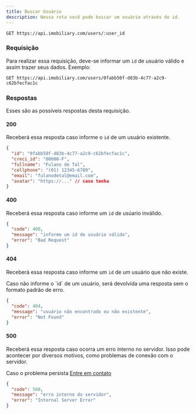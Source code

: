 ```yaml
---
title: Buscar Usuário
description: Nessa rota você pode buscar um usuário através do id.
---
```


```http
GET https://api.imobiliary.com/users/:user_id
```

### Requisição
Para realizar essa requisição, deve-se informar um `id` de usuário válido
e assim trazer seus dados. Exemplo:
```http
GET https://api.imobiliary.com/users/0fabb50f-d83b-4c77-a2c9-c62bfecfac1c
```

### Respostas
Esses são as possíveis respostas desta requisição.

#### 200
Receberá essa resposta caso informe o `id` de um usuário existente.

```json
{
  "id": "0fabb50f-d83b-4c77-a2c9-c62bfecfac1c",
  "creci_id": "00000-F",
  "fullname": "Fulano de Tal",
  "cellphone": "(01) 12345-6789",
  "email": "fulanodetal@email.com",
  "avatar": "https://..." // caso tenha
}
```

#### 400
Receberá essa resposta caso informe um `id` de usúario inválido.

```json
{
  "code": 400,
  "message": "informe um id de usuário válido",
  "error": "Bad Request"
}
```

#### 404
Receberá essa resposta caso informe um `id` de um usuário que não existe.

<Note title="Obs" type="warning">
  Caso não informe o `id` de um usuário, será devolvida uma
  resposta sem o formato padrão de erro.
</Note>

```json
{
  "code": 404,
  "message": "usuário não encontrado ou não existente",
  "error": "Not Found"
}
```

#### 500
Receberá essa resposta caso ocorra um erro interno no servidor.
Isso pode acontecer por diversos motivos, como problemas de conexão com o servidor.

Caso o problema persista [Entre em contato](https://docs.imobiliary.com/contato)
```json
{
  "code": 500,
  "message": "erro interno do servidor",
  "error": "Internal Server Error"
}
